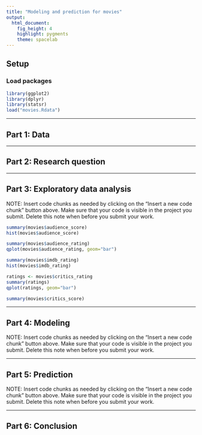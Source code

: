 ```yaml
---
title: "Modeling and prediction for movies"
output: 
  html_document: 
    fig_height: 4
    highlight: pygments
    theme: spacelab
---
```


## Setup

### Load packages

```r
library(ggplot2)
library(dplyr)
library(statsr)
load("movies.Rdata")
```



* * *

## Part 1: Data


* * *

## Part 2: Research question



* * *

## Part 3: Exploratory data analysis

NOTE: Insert code chunks as needed by clicking on the "Insert a new code chunk" 
button above. Make sure that your code is visible in the project you submit. 
Delete this note when before you submit your work.
```r
summary(movies$audience_score)
hist(movies$audience_score)
```
```r
summary(movies$audience_rating)
qplot(movies$audience_rating, geom="bar")
```

```r
summary(movies$imdb_rating)
hist(movies$imdb_rating)
```

```r
ratings <- movies$critics_rating
summary(ratings)
qplot(ratings, geom="bar")
```

```r
summary(movies$critics_score)
```


* * *

## Part 4: Modeling

NOTE: Insert code chunks as needed by clicking on the "Insert a new code chunk" 
button above. Make sure that your code is visible in the project you submit. 
Delete this note when before you submit your work.

* * *

## Part 5: Prediction

NOTE: Insert code chunks as needed by clicking on the "Insert a new code chunk" 
button above. Make sure that your code is visible in the project you submit. 
Delete this note when before you submit your work.

* * *

## Part 6: Conclusion

